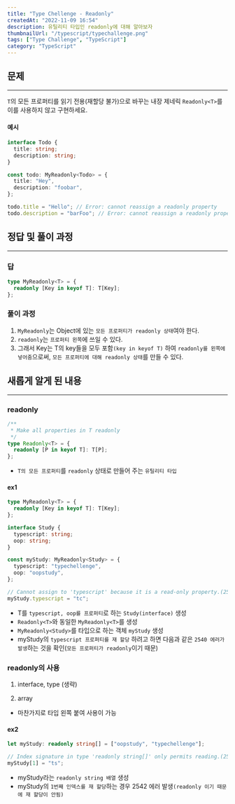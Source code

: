 ```yaml
---
title: "Type Chellenge - Readonly"
createdAt: "2022-11-09 16:54"
description: 유틸리티 타입인 readonly에 대해 알아보자
thumbnailUrl: "/typescript/typechallenge.png"
tags: ["Type Challenge", "TypeScript"]
category: "TypeScript"
---
```


## 문제

---

`T`의 모든 프로퍼티를 읽기 전용(재할당 불가)으로 바꾸는 내장 제네릭 `Readonly<T>`를 이를 사용하지 않고 구현하세요.

#### 예시

```ts
interface Todo {
  title: string;
  description: string;
}

const todo: MyReadonly<Todo> = {
  title: "Hey",
  description: "foobar",
};

todo.title = "Hello"; // Error: cannot reassign a readonly property
todo.description = "barFoo"; // Error: cannot reassign a readonly property
```

## 정답 및 풀이 과정

---

### 답

```ts
type MyReadonly<T> = {
  readonly [Key in keyof T]: T[Key];
};
```

### 풀이 과정

1. `MyReadonly`는 Object에 있는 `모든 프로퍼티가 readonly 상태`여야 한다.
2. `readonly`는 `프로퍼티 왼쪽`에 쓰일 수 있다.
3. 그래서 Key는 T의 key들을 모두 포함`(key in keyof T)` 하여 `readonly를 왼쪽에 넣어줌`으로써, `모든 프로퍼티에 대해 readonly 상태`를 만들 수 있다.

## 새롭게 알게 된 내용

---

### readonly

```ts
/**
 * Make all properties in T readonly
 */
type Readonly<T> = {
  readonly [P in keyof T]: T[P];
};
```

- `T의 모든 프로퍼티`를 `readonly` 상태로 만들어 주는 `유틸리티 타입`

#### ex1

```ts
type MyReadonly<T> = {
  readonly [Key in keyof T]: T[Key];
};

interface Study {
  typescript: string;
  oop: string;
}

const myStudy: MyReadonly<Study> = {
  typescript: "typechellenge",
  oop: "oopstudy",
};

// Cannot assign to 'typescript' because it is a read-only property.(2540)
myStudy.typescript = "tc";
```

- T를 `typescript, oop를 프로퍼티`로 하는 `Study(interface)` 생성
- `Readonly<T>`와 동일한 `MyReadonly<T>`를 생성
- `MyReadonly<Study>`를 타입으로 하는 객체 `myStudy` 생성
- myStudy의 `typescript 프로퍼티를 재 할당` 하려고 하면 다음과 같은 `2540 에러가 발생`하는 것을 확인(`모든 프로퍼티가 readonly`이기 때문)

### readonly의 사용

1. interface, type (생략)

2. array

- 마찬가지로 타입 왼쪽 붙여 사용이 가능

#### ex2

```ts
let myStudy: readonly string[] = ["oopstudy", "typechellenge"];

// Index signature in type 'readonly string[]' only permits reading.(2542)
myStudy[1] = "ts";
```

- myStudy라는 `readonly string 배열` 생성
- myStudy의 `1번째 인덱스를 재 할당`하는 경우 2542 에러 발생`(readonly 이기 때문에 재 할당이 안됨)`
